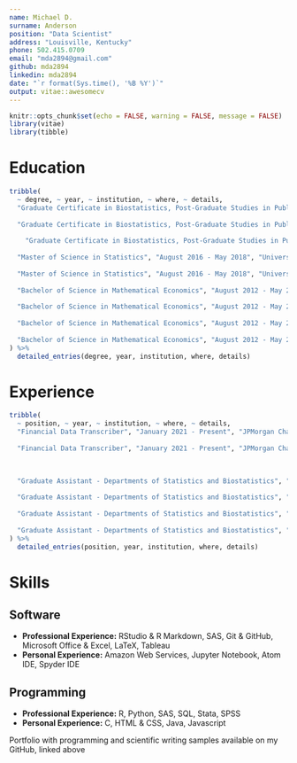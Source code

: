 ```yaml
---
name: Michael D.
surname: Anderson
position: "Data Scientist"
address: "Louisville, Kentucky"
phone: 502.415.0709
email: "mda2894@gmail.com"
github: mda2894
linkedin: mda2894
date: "`r format(Sys.time(), '%B %Y')`"
output: vitae::awesomecv
---
```


```r
knitr::opts_chunk$set(echo = FALSE, warning = FALSE, message = FALSE)
library(vitae)
library(tibble)
```

# Education

```r
tribble(
  ~ degree, ~ year, ~ institution, ~ where, ~ details,
  "Graduate Certificate in Biostatistics, Post-Graduate Studies in Public Health", "August 2018 - May 2020", "University of Kentucky", "Lexington, KY", "Recipient of full-time graduate assistantship, including full tuition scholarship",
  
  "Graduate Certificate in Biostatistics, Post-Graduate Studies in Public Health", "August 2018 - May 2020", "University of Kentucky", "Lexington, KY", "Primary course of study focused on application of statistical methods to public health research, including coursework in data mining, longitudinal data analysis, generalized linear models, nonparametric statistics, causal inference, epidemiology, and statistical genetics",
  
    "Graduate Certificate in Biostatistics, Post-Graduate Studies in Public Health", "August 2018 - May 2020", "University of Kentucky", "Lexington, KY", "Performed independent research into the development of novel nonparametric regression techniques",
  
  "Master of Science in Statistics", "August 2016 - May 2018", "University of Kentucky", "Lexington, KY", "Recipient of full-time graduate assistantship, including full tuition scholarship",
  
  "Master of Science in Statistics", "August 2016 - May 2018", "University of Kentucky", "Lexington, KY", "Primary course of study focused on advanced statistical theory and application, including coursework in machine learning, computational statistics, advanced data analysis, clinical trials, survival analysis, and experimental design",
  
  "Bachelor of Science in Mathematical Economics", "August 2012 - May 2016", "University of Kentucky", "Lexington, KY", "Summa Cum Laude, Departmental Honors",
  
  "Bachelor of Science in Mathematical Economics", "August 2012 - May 2016", "University of Kentucky", "Lexington, KY", "Recipient of Academic Excellence Scholarship and Alumni Collegiate Plate Scholarship",
  
  "Bachelor of Science in Mathematical Economics", "August 2012 - May 2016", "University of Kentucky", "Lexington, KY", "Officer of UK Economics Society, founding member of UK Quiz Bowl team",
  
  "Bachelor of Science in Mathematical Economics", "August 2012 - May 2016", "University of Kentucky", "Lexington, KY", "Primary course of study focused on quantitative methods in economics, including coursework in game theory, econometrics, and computer programming, with graduate-level coursework in probability, statistical inference, quantitative economics, and symbolic logic"
) %>% 
  detailed_entries(degree, year, institution, where, details)
```

# Experience

```r
tribble(
  ~ position, ~ year, ~ institution, ~ where, ~ details,
  "Financial Data Transcriber", "January 2021 - Present", "JPMorgan Chase", "Louisville, KY", "Handled highly confidential taxpayer data at a high-security IRS processing facility, managed by JPMorgan Chase",
  
  "Financial Data Transcriber", "January 2021 - Present", "JPMorgan Chase", "Louisville, KY", "Duties included: extracting, processing, and balancing taxpayer data in the form of tax returns and payments; ensuring quick and accurate data entry into IRS database; training and assisting other staff in proper data processing and security protocols",
  

  
  "Graduate Assistant - Departments of Statistics and Biostatistics", "August 2016 - May 2020", "University of Kentucky", "Lexington, KY", "Performed research duties for healthcare researchers in the University's Center for Clinical and Translational Sciences (CCTS), and professors in the Department of Health Management and Policy",
  
  "Graduate Assistant - Departments of Statistics and Biostatistics", "August 2016 - May 2020", "University of Kentucky", "Lexington, KY", "Led multiple statistical programming workshops in R and SAS through the University's Quantitative Initiative for Policy and Social Research (QIPSR) and the Biostatistics, Epidemiology, and Research Design (BERD) core of the CCTS, including workshops on introductory programming, data analysis, data visualization, and survival analysis",
  
  "Graduate Assistant - Departments of Statistics and Biostatistics", "August 2016 - May 2020", "University of Kentucky", "Lexington, KY", "Taught my own section of STA 296 (undergraduate course in statistical methods) as the primary instructor, which included preparing lecture material, assignments, and exams for a class of over 30 students, as well as providing in-person and online tutoring hours for all STA 296 students (over 750 in total each semester)",
  
  "Graduate Assistant - Departments of Statistics and Biostatistics", "August 2016 - May 2020", "University of Kentucky", "Lexington, KY", "Assisted primary instructors on undergraduate courses in statistics and biostatistics, as well as graduate courses in bayesian data analysis, survival analysis, generalized linear models, and public health biostatistics"
) %>% 
  detailed_entries(position, year, institution, where, details)
```

# Skills

## Software
- **Professional Experience:** RStudio & R Markdown, SAS, Git & GitHub, Microsoft Office & Excel, LaTeX, Tableau
- **Personal Experience:** Amazon Web Services, Jupyter Notebook, Atom IDE, Spyder IDE

## Programming
- **Professional Experience:** R, Python, SAS, SQL, Stata, SPSS
- **Personal Experience:** C, HTML & CSS, Java, Javascript

Portfolio with programming and scientific writing samples available on my GitHub, linked above